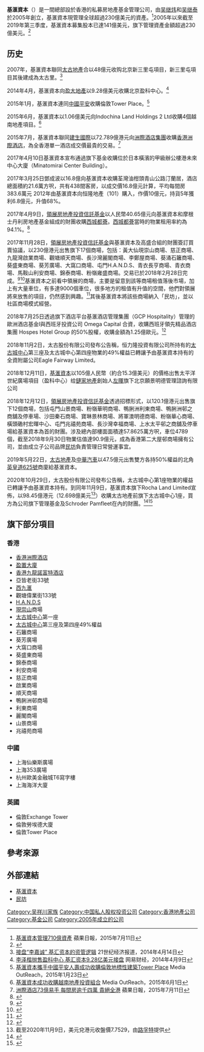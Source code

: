 {{Infobox company
|name = 基滙資本
|name_en = GAW Capital Partners
|logo = 
|logo_size = 
|logo_caption = 
|image =          
|image_size =
|image_caption =
|other_name = 
|type = 
|industry = 
|foundation = 2005年
|founder = 
|location = 
|area_served = 
|key_people = [[吳繼煒|吳繼煒]]（董事長及執行合夥人）
|products = 
|services = 
|owner = 
|homepage = {{URL|https://www.gawcapital.com/}}
}}
'''基滙資本'''（{{lang-en|GAW Capital Partners}}）是一間總部設於香港的私募房地產基金管理公司，由[[吴继炜|吴继炜]]和[[吴继泰|吴继泰]]於2005年創立，基滙資本現管理全球超過230億美元的資產。<ref>[http://hk.apple.nextmedia.com/financeestate/art/20150711/19215935 基滙資本管理710億資產] {{Wayback|url=http://hk.apple.nextmedia.com/financeestate/art/20150711/19215935 |date=20160304132058 }} 蘋果日報，2015年7月11日</ref>2005年以來截至2019年第三季度，基滙資本募集股本已達141億美元，旗下管理資產金額超過230億美元。<ref>{{cite web |author1=基滙資本 |title=基滙資本 |url=https://www.gawcapital.com/zh/aboutus/gaw-capital-partners |publisher=基滙資本 |accessdate=2018-11-21 |archive-date=2018-11-21 |archive-url=https://web.archive.org/web/20181121120423/https://www.gawcapital.com/zh/aboutus/gaw-capital-partners |dead-url=no }}</ref>

==历史==
2007年，基滙資本聯同[[太古地產|太古地產]]合以48億元收购北京新三里屯項目，新三里屯項目其後建成為太古里。<ref name=jrj>[http://hk.jrj.com.cn/2014/04/14045017032863.shtml 接盘“李嘉诚” 基汇资本的资管逻辑] {{Wayback|url=http://hk.jrj.com.cn/2014/04/14045017032863.shtml |date=20160305022441 }} 21世纪经济报道，2014年4月14日</ref>

2014年4月，基滙資本向[[盈大地產|盈大地產]]以9.28億美元收購北京盈科中心。<ref>[http://money.163.com/14/0409/00/9PBN59CI002534NU.html 李泽楷抛售盈科中心 基汇资本9.28亿美元接盘] {{Wayback|url=http://money.163.com/14/0409/00/9PBN59CI002534NU.html |date=20140412052531 }} 网易财经，2014年4月9日</ref>

2015年1月，基滙資本連同[[中國平安|中國平安]]收購倫敦Tower Place。<ref>[http://www.media-outreach.com/release.php/View/1242/%E5%9F%BA%E5%8C%AF%E8%B3%87%E6%9C%AC%E6%94%9C%E6%89%8B%E4%B8%AD%E5%9C%8B%E5%B9%B3%E5%AE%89%E4%BA%BA%E5%A3%BD%E6%88%90%E5%8A%9F%E6%94%B6%E8%B3%BC%E5%80%AB%E6%95%A6%E5%9C%B0%E6%A8%99%E6%80%A7%E5%BB%BA%E7%AF%89Tower%20Place.html 基滙資本攜手中國平安人壽成功收購倫敦地標性建築Tower Place] {{Wayback|url=http://www.media-outreach.com/release.php/View/1242/%E5%9F%BA%E5%8C%AF%E8%B3%87%E6%9C%AC%E6%94%9C%E6%89%8B%E4%B8%AD%E5%9C%8B%E5%B9%B3%E5%AE%89%E4%BA%BA%E5%A3%BD%E6%88%90%E5%8A%9F%E6%94%B6%E8%B3%BC%E5%80%AB%E6%95%A6%E5%9C%B0%E6%A8%99%E6%80%A7%E5%BB%BA%E7%AF%89Tower%20Place.html |date=20160304125119 }} Media OutReach，2015年1月23日</ref>

2015年6月，基滙資本以1.06億美元向Indochina Land Holdings 2 Ltd收購4個越南地產項目。<ref>[http://www.hksilicon.com/kb/articles/803366 基滙資本成功收購越南地產投資組合] Media OutReach，2015年6月1日</ref>

2015年7月，基滙資本聯同[[建生國際|建生國際]]以72.789億港元向[[洲際酒店集團|洲際酒店集團]]收購[[香港洲際酒店|香港洲際酒店]]，為全香港單一酒店成交價最貴的交易。<ref>[http://hk.apple.nextmedia.com/financeestate/first/20150711/19215930 洲際酒店73億易手 每間房逾千四萬 貴絕全港] {{Wayback|url=http://hk.apple.nextmedia.com/financeestate/first/20150711/19215930 |date=20150711232817 }} 蘋果日報，2015年7月11日</ref>

2017年4月10日基滙資本宣布通過旗下基金收購位於日本橫濱的甲級辦公樓港未來中心大廈（Minatomirai Center Building）。

2017年3月25日鄧成波以16.8億向基滙資本收購荃灣油柑頭青山公路汀蘭居，酒店總面積約21.6萬方呎，共有438間客房，以成交價16.8億元計算，平均每間房383.6萬元
2012年由基滙資本向恒隆地產（101）購入，作價10億元，持貨5年獲利6.8億元，升值68%。

2017年4月9日，[[領展房地產投資信託基金|領展房地產投資信託基金]]以人民幣40.65億元向基滙資本和摩根士丹利房地產基金組成的財團收購[[西城都薈|西城都薈]]。[[西城都薈|西城都薈]]當時的物業租用率約為94.1%。<ref>{{cite news|url=http://hk.apple.nextmedia.com/financeestate/art/20170410/19985354|title=領展斥46億購廣州商場|publisher=蘋果日報|date=2017-04-10|accessdate=2017-04-14|archive-date=2017-04-15|archive-url=https://web.archive.org/web/20170415073413/http://hk.apple.nextmedia.com/financeestate/art/20170410/19985354|dead-url=no}}</ref>

2017年11月28日，[[領展房地產投資信託基金|領展房地產投資信託基金]]與基滙資本及高盛合組的財團簽訂買賣協議，以230億港元出售旗下17個商場，包括：黃大仙現崇山商場、慈正商場、九龍灣啟業商場、觀塘順天商場、長沙灣麗閣商場、李鄭屋商場、葵涌石籬商場、葵盛東商場、葵芳廣場、大窩口商場、屯門H.A.N.D.S、青衣長亨商場、青衣商場、馬鞍山利安商場、錦泰商場、粉嶺雍盛商場。交易已於2018年2月28日完成。<ref>{{cite web|title=須予披露的交易 完成策略性評估 及 出售物業|url=http://www.hkexnews.hk/listedco/listconews/SEHK/2017/1128/LTN201711281075_C.pdf|publisher=領展房地產投資信託基金|accessdate=2017-11-30|date=2017-11-28|archive-date=2017-12-01|archive-url=https://web.archive.org/web/20171201030816/http://www.hkexnews.hk/listedco/listconews/SEHK/2017/1128/LTN201711281075_C.pdf|dead-url=no}}</ref><ref>{{cite web|title=領展230億沽17商場 超估值52%|url=http://orientaldaily.on.cc/cnt/finance/20171129/00204_002.html|publisher=東方日報|date=2017-11-29|accessdate=2017-11-30|archive-date=2017-12-01|archive-url=https://web.archive.org/web/20171201043846/http://orientaldaily.on.cc/cnt/finance/20171129/00204_002.html|dead-url=no}}</ref>基滙資本之前看中領展的商場，主要是留意到該等商場租值落後市場，加上有大量車位，有多達9000個車位，很多地方的租值有升值的空間，他們對領展將來放售的項目，仍然感到興趣。<ref>{{cite web |author1=明報 |title=基滙資本：對領展將來放售的項目仍有興趣 |url=https://www.mpfinance.com/fin/instantf2.php?node=1536573706168&issue=20180910 |publisher=明報 |accessdate=2018-11-09 |archive-date=2018-11-09 |archive-url=https://web.archive.org/web/20181109153222/https://www.mpfinance.com/fin/instantf2.php?node=1536573706168&issue=20180910 |dead-url=no }}</ref>其後基滙資本將該些商場納入「民坊」，並以社區商場模式經營。

2018年7月25日透過旗下酒店平台基滙酒店管理集團（GCP Hospitality）管理的歐洲酒店基金I與西班牙投資公司 Omega Capital 合資，收購西班牙領先精品酒店集團 Hospes Hotel Group 的50%股權，收購金額為1.25億歐元。<ref>{{cite web |author1=基滙 |title=基滙資本旗下基滙酒店管理集團與Omega Capital合資 |url=https://hk.prnasia.com/story/217860-2.shtml |accessdate=2018-11-06 |archive-date=2018-11-06 |archive-url=https://web.archive.org/web/20181106171505/https://hk.prnasia.com/story/217860-2.shtml |dead-url=no }}</ref>

2018年11月2日，太古股份有限公司發布公告稱，恒力隆投資有限公司所持有的[[太古城中心|太古城中心]]第三座及太古城中心第四座物業的49%權益已轉讓予由基滙資本持有的全資附屬公司Eagle Fairway Limited。

2018年12月11日，[[基滙資本|基滙資本]]以105億人民幣（約合15.3億美元）的價格出售太平洋世紀廣場項目（盈科中心）给[[鏈家地產|鏈家地產]]創始人[[左暉|左暉]]旗下北京願景明德管理諮詢有限公司

2018年12月12日，[[領展房地產投資信託基金|領展房地產投資信託基金]]透過招標形式，以120.1億港元出售旗下12個商場，包括屯門山景商場、粉嶺華明商場、鴨脷洲利東商場、鴨脷洲邨之商舖及停車場、沙田秦石商場、寶琳景林商場、將軍澳明德商場、粉嶺華心商場、橫頭磡村宏暉中心、屯門兆禧苑商場、長沙灣幸福商場、上水太平邨之商舖及停車場給基滙資本為首的財團。涉及總內部樓面面積達57.8625萬方呎，車位4789個，截至2018年9月30日物業估值達90.9億元，成為香港第二大屋邨商場擁有公司，並由成立子公司品牌[[民坊|民坊]]負責管理日常營運事宜。

2019年5月22日，[[太古地產|太古地產]]及[[中華汽車|中華汽車]]以47.5億元出售雙方各持50%權益的北角[[英皇道625號|英皇道625號]]商廈給基滙資本。

2020年10月29日，太古股份有限公司發布公告稱，太古城中心第1座物業的權益已轉讓予由基滙資本持有。到同年11月9日，基滙資本旗下Rocha Land Limited宣佈，以98.45億港元（12.698億美元<ref name="Refinitiv-usdhkd-nov92020">截至2020年11月9日，美元兌港元收盤價7.7529，由[[路孚特|路孚特]]提供</ref>）收購太古地產前旗下太古城中心1座，買方為公司旗下管理基金及Schroder Pamfleet在內的財團。<ref>{{Cite web |url=https://www1.hkexnews.hk/listedco/listconews/sehk/2020/1109/2020110900950_c.pdf |title=須予披露交易 出售太古城中心第一座物業的權益公告 |accessdate=2020-11-09 |archive-date=2020-11-16 |archive-url=https://web.archive.org/web/20201116032048/https://www1.hkexnews.hk/listedco/listconews/sehk/2020/1109/2020110900950_c.pdf |dead-url=no }}</ref><ref>{{cite news |title=【太古賣產】太古落實逾98億出售太古城中心第一座物業　太古：香港為家、籌建多項物業（第二版） |url=https://inews.hket.com/article/2798403/%E3%80%90%E5%A4%AA%E5%8F%A4%E8%B3%A3%E7%94%A2%E3%80%91%E5%A4%AA%E5%8F%A4%E8%90%BD%E5%AF%A6%E9%80%BE98%E5%84%84%E5%87%BA%E5%94%AE%E5%A4%AA%E5%8F%A4%E5%9F%8E%E4%B8%AD%E5%BF%83%E7%AC%AC%E4%B8%80%E5%BA%A7%E7%89%A9%E6%A5%AD%E3%80%80%E5%A4%AA%E5%8F%A4%EF%BC%9A%E9%A6%99%E6%B8%AF%E7%82%BA%E5%AE%B6%E3%80%81%E7%B1%8C%E5%BB%BA%E5%A4%9A%E9%A0%85%E7%89%A9%E6%A5%AD%EF%BC%88%E7%AC%AC%E4%BA%8C%E7%89%88%EF%BC%89 |accessdate=2020-11-09 |work=香港經濟日報 |date=2020-11-09 |archive-date=2020-11-09 |archive-url=https://web.archive.org/web/20201109131346/https://inews.hket.com/article/2798403/%E3%80%90%E5%A4%AA%E5%8F%A4%E8%B3%A3%E7%94%A2%E3%80%91%E5%A4%AA%E5%8F%A4%E8%90%BD%E5%AF%A6%E9%80%BE98%E5%84%84%E5%87%BA%E5%94%AE%E5%A4%AA%E5%8F%A4%E5%9F%8E%E4%B8%AD%E5%BF%83%E7%AC%AC%E4%B8%80%E5%BA%A7%E7%89%A9%E6%A5%AD%E3%80%80%E5%A4%AA%E5%8F%A4%EF%BC%9A%E9%A6%99%E6%B8%AF%E7%82%BA%E5%AE%B6%E3%80%81%E7%B1%8C%E5%BB%BA%E5%A4%9A%E9%A0%85%E7%89%A9%E6%A5%AD%EF%BC%88%E7%AC%AC%E4%BA%8C%E7%89%88%EF%BC%89 |dead-url=no }}</ref>

==旗下部分項目==
===香港===
*[[香港洲際酒店|香港洲際酒店]]
*[[盈置大廈|盈置大廈]]
*[[香港九龍諾富特酒店|香港九龍諾富特酒店]]
*亞皆老街33號
*[[西九滙|西九滙]]
*觀塘偉業街133號
*[[H.A.N.D.S|H.A.N.D.S]]
*[[現崇山|現崇山]]商場
*[[太古城中心|太古城中心]]第一座
*[[太古城中心|太古城中心]]第三座及第四座49%權益
*石籬商場
*葵芳廣場
*大窩口商場
*葵盛東商場
*錦泰商場
*利安商場
*慈正商場
*啟業商場
*順天商場
*鴨脷洲邨商場
*利東商場
*麗閣商場
*山景商場
*兆禧苑商場

===中國===
*上海仙樂斯廣場
*上海353廣場
*杭州歐美金融城T6寫字樓
*上海海洋大廈

===英國===
*倫敦Exchange Tower
*倫敦勞埃德大廈
*倫敦Tower Place

==參考來源==
{{reflist|2}}

==外部連結==
*[http://www.gawcapital.com/ 基滙資本]{{Wayback|url=http://www.gawcapital.com/ |date=20150801172010 }}
*[https://www.peoplesplace.com.hk 民坊] {{Wayback|url=https://www.peoplesplace.com.hk/ |date=20211121210226 }}

{{前領展物業}}

[[Category:吴祥川家族|Category:吴祥川家族]]
[[Category:中国私人股权投资公司|Category:中国私人股权投资公司]]
[[Category:香港地產公司|Category:香港地產公司]]
[[Category:基金公司|Category:基金公司]]
[[Category:2005年成立的公司|Category:2005年成立的公司]]